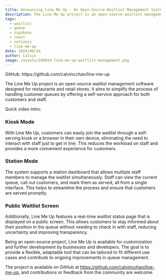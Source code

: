 ```yaml
---
title: Announcing Line Me Up - An Open-Source Waitlist Management System
description: The Line Me Up project is an open-source waitlist management software designed for restaurants and retail stores. It aims to simplify the process of handling customer queues by offering a self-service approach for both customers and staff.
tags:
  - waitlist
  - queue
  - supabase
  - react
  - refinejs
  - line-me-up
date: 2024/09/24
author: Calvin
image: /assets/240924-line-me-up-waitlist-management.png
---
```



<Callout>
GitHub: https://github.com/calvincchan/line-me-up

</Callout>

The Line Me Up project is an open-source waitlist management software designed for restaurants and retail stores. It aims to simplify the process of handling customer queues by offering a self-service approach for both customers and staff.

Quick video intro:

<YouTube id="p1OwccZgKsA" />

### Kiosk Mode

With Line Me Up, customers can easily join the waitlist through a self-serving kiosk or a browser in their own device, eliminating the need to interact with staff just to get in line. This reduces the workload on staff and provides a more convenient experience for customers.

<ImageZoom
  src={KioskModeImage}
  alt="line me up kiosk mode"
  width={800}
  height={200}
/>

### Station Mode

The system supports a station dashboard that allows multiple staff members to manage the waitlist simultaneously. Staff can view the current queue, call out customers, and mark them as served, all from a single interface. This helps to streamline the process and ensure that customers are served promptly.

<ImageZoom
  src={StationModeImage}
  alt="line me up station mode"
  width={800}
  height={200}
/>

### Public Waitlist Screen

Additionally, Line Me Up features a real-time waitlist status page that is displayed on a public screen. This allows customers to stay informed about their position in the queue without needing to check in with staff, reducing uncertainty and improving transparency.

<ImageZoom
  src={PublicScreenImage}
  alt="line me up public screen"
  width={800}
  height={200}
/>

Being an open-source project, Line Me Up is available for customization and further development by businesses and developers. The goal is to provide a flexible, adaptable tool that can be tailored to fit different use cases and contribute to ongoing improvements in queue management.

The project is available on GitHub at https://github.com/calvincchan/line-me-up, and contributions or feedback from the community are welcome.
